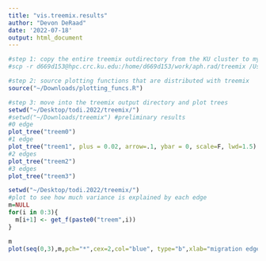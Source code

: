 ```yaml
---
title: "vis.treemix.results"
author: "Devon DeRaad"
date: '2022-07-18'
output: html_document
---
```


```r
#step 1: copy the entire treemix outdirectory from the KU cluster to my local machine
#scp -r d669d153@hpc.crc.ku.edu:/home/d669d153/work/aph.rad/treemix /Users/devder/Desktop/aph.data/

#step 2: source plotting functions that are distributed with treemix
source("~/Downloads/plotting_funcs.R")

#step 3: move into the treemix output directory and plot trees
setwd("~/Desktop/todi.2022/treemix/")
#setwd("~/Downloads/treemix") #preliminary results
#0 edge
plot_tree("treem0")
#1 edge
plot_tree("treem1", plus = 0.02, arrow=.1, ybar = 0, scale=F, lwd=1.5)
#2 edges
plot_tree("treem2")
#3 edges
plot_tree("treem3")
```

```r
setwd("~/Desktop/todi.2022/treemix/")
#plot to see how much variance is explained by each edge
m=NULL
for(i in 0:3){
  m[i+1] <- get_f(paste0("treem",i))
}

m
plot(seq(0,3),m,pch="*",cex=2,col="blue", type="b",xlab="migration edge number", ylab="% explained variance")

```

